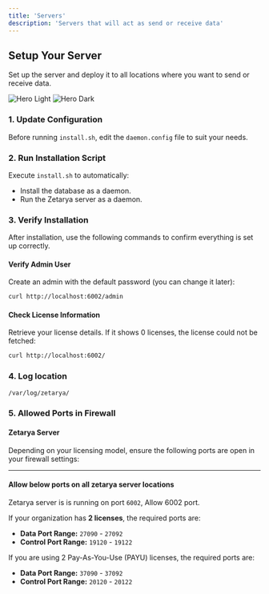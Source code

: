```yaml
---
title: 'Servers'
description: 'Servers that will act as send or receive data'
---
```


## Setup Your Server

Set up the server and deploy it to all locations where you want to send or receive data.

<img
    className="block dark:hidden"
    src="/images/representation-light.svg"
    alt="Hero Light"
/>
<img
    className="hidden dark:block"
    src="/images/representation-dark.svg"
    alt="Hero Dark"
/>

### 1. Update Configuration

Before running `install.sh`, edit the `daemon.config` file to suit your needs.

### 2. Run Installation Script

Execute `install.sh` to automatically:

- Install the database as a daemon.
- Run the Zetarya server as a daemon.

### 3. Verify Installation

After installation, use the following commands to confirm everything is set up correctly.

#### Verify Admin User

Create an admin with the default password (you can change it later):

```bash
curl http://localhost:6002/admin
```

#### Check License Information

Retrieve your license details. If it shows 0 licenses, the license could not be fetched:

```bash
curl http://localhost:6002/
```

### 4. Log location

```bash
/var/log/zetarya/
```

### 5. Allowed Ports in Firewall

#### Zetarya Server

Depending on your licensing model, ensure the following ports are open in your firewall settings:

---

#### Allow below ports on all zetarya server locations

Zetarya server is is running on port `6002`, Allow 6002 port.

If your organization has **2 licenses**, the required ports are:

- **Data Port Range:** `27090` - `27092`
- **Control Port Range:** `19120` - `19122`


If you are using 2 Pay-As-You-Use (PAYU) licenses, the required ports are:

- **Data Port Range:** `37090` - `37092`
- **Control Port Range:** `20120` - `20122`
